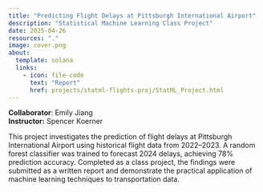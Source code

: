 ```yaml
---
title: "Predicting Flight Delays at Pittsburgh International Airport"
description: "Statistical Machine Learning Class Project"
date: 2025-04-26
resources: "."
image: cover.png
about: 
  template: solana
  links:
    - icon: file-code
      text: "Report"
      href: projects/statml-flights-proj/StatML_Project.html
---
```


**Collaborator**: Emily Jiang\
**Instructor:** Spencer Koerner

This project investigates the prediction of flight delays at Pittsburgh International Airport using historical flight data from 2022–2023. A random forest classifier was trained to forecast 2024 delays, achieving 78% prediction accuracy. Completed as a class project, the findings were submitted as a written report and demonstrate the practical application of machine learning techniques to transportation data.
